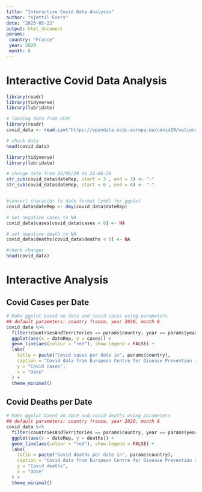 ```yaml
---
title: "Interactive Covid Data Analysis"
author: "Kjettil Evers"
date: "2023-05-22"
output: html_document
params:
 country: "France"
 year: 2020
 month: 8
---
```

# Interactive Covid Data Analysis

```r
library(readr)
library(tidyverse)
library(lubridate)
```


```r
# loading data from ECDC
library(readr)
covid_data <- read.csv("https://opendata.ecdc.europa.eu/covid19/nationalcasedeath_eueea_daily_ei/csv", na.strings = "", fileEncoding = "UTF-8-BOM")

# check data
head(covid_data)
```


```r
library(tidyverse)
library(lubridate)

# change date from 22/06/20 to 22-06-20
str_sub(covid_data$dateRep, start = 3 , end = 3) <- "-" 
str_sub(covid_data$dateRep, start = 6 , end = 6) <- "-" 


#convert character to date format (ymd) for ggplot
covid_data$dateRep <- dmy(covid_data$dateRep)

# set negative cases to NA
covid_data$cases[covid_data$cases < 0] <- NA

# set negative death to NA
covid_data$deaths[covid_data$deaths < 0] <- NA

#check changes
head(covid_data)
```
# Interactive Analysis

## Covid Cases per Date

```r
# Make ggplot based on date and covid cases using parameters
## default parameters: country france, year 2020, month 8
covid_data %>%
  filter(countriesAndTerritories == params$country, year == params$year, month == params$month) %>%
  ggplot(aes(x = dateRep, y = cases)) +
  geom_line(aes(colour = "red"), show.legend = FALSE) +
  labs(
    title = paste("Covid cases per date in", params$country),
    caption = "Covid data from European Centre for Disease Prevention and Control (ECDC)",
    y = "Covid cases",
    x = "Date"
  ) +
  theme_minimal()

```

## Covid Deaths per Date


```r
# Make ggplot based on date and covid deaths using parameters
## default parameters: country france, year 2020, month 8
covid_data %>%
  filter(countriesAndTerritories == params$country, year == params$year, month == params$month) %>%
  ggplot(aes(x = dateRep, y = deaths)) +
  geom_line(aes(colour = "red"), show.legend = FALSE) +
  labs(
    title = paste("Covid deaths per date in", params$country),
    caption = "Covid data from European Centre for Disease Prevention and Control (ECDC)",
    y = "Covid deaths",
    x = "Date"
  ) +
  theme_minimal()

```



